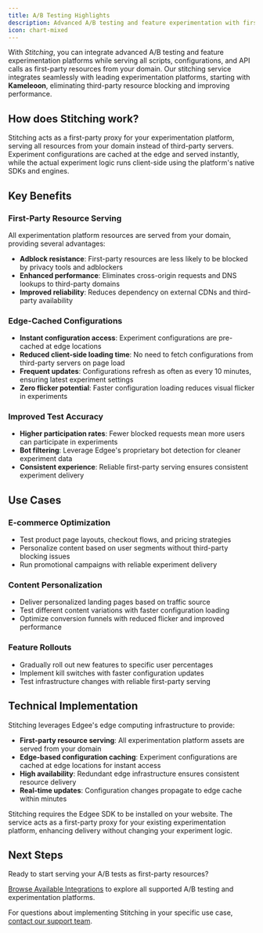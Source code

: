 ```yaml
---
title: A/B Testing Highlights
description: Advanced A/B testing and feature experimentation with first-party serving and edge-cached configurations.
icon: chart-mixed
---
```



<EdgeeSdk />

With *Stitching*, you can integrate advanced A/B testing and feature experimentation platforms while serving all scripts, configurations, and API calls as first-party resources from your domain. Our stitching service integrates seamlessly with leading experimentation platforms, starting with **Kameleoon**, eliminating third-party resource blocking and improving performance.

## How does Stitching work?

Stitching acts as a first-party proxy for your experimentation platform, serving all resources from your domain instead of third-party servers. Experiment configurations are cached at the edge and served instantly, while the actual experiment logic runs client-side using the platform's native SDKs and engines.

## Key Benefits

### First-Party Resource Serving
All experimentation platform resources are served from your domain, providing several advantages:

- **Adblock resistance**: First-party resources are less likely to be blocked by privacy tools and adblockers
- **Enhanced performance**: Eliminates cross-origin requests and DNS lookups to third-party domains  
- **Improved reliability**: Reduces dependency on external CDNs and third-party availability

### Edge-Cached Configurations
- **Instant configuration access**: Experiment configurations are pre-cached at edge locations
- **Reduced client-side loading time**: No need to fetch configurations from third-party servers on page load
- **Frequent updates**: Configurations refresh as often as every 10 minutes, ensuring latest experiment settings
- **Zero flicker potential**: Faster configuration loading reduces visual flicker in experiments

### Improved Test Accuracy
- **Higher participation rates**: Fewer blocked requests mean more users can participate in experiments
- **Bot filtering**: Leverage Edgee's proprietary bot detection for cleaner experiment data
- **Consistent experience**: Reliable first-party serving ensures consistent experiment delivery

## Use Cases

### E-commerce Optimization
- Test product page layouts, checkout flows, and pricing strategies
- Personalize content based on user segments without third-party blocking issues
- Run promotional campaigns with reliable experiment delivery

### Content Personalization  
- Deliver personalized landing pages based on traffic source
- Test different content variations with faster configuration loading
- Optimize conversion funnels with reduced flicker and improved performance

### Feature Rollouts
- Gradually roll out new features to specific user percentages
- Implement kill switches with faster configuration updates
- Test infrastructure changes with reliable first-party serving

## Technical Implementation

Stitching leverages Edgee's edge computing infrastructure to provide:

- **First-party resource serving**: All experimentation platform assets are served from your domain
- **Edge-based configuration caching**: Experiment configurations are cached at edge locations for instant access
- **High availability**: Redundant edge infrastructure ensures consistent resource delivery
- **Real-time updates**: Configuration changes propagate to edge cache within minutes

<Warning>
Stitching requires the Edgee SDK to be installed on your website. The service acts as a first-party proxy for your existing experimentation platform, enhancing delivery without changing your experiment logic.
</Warning>

## Next Steps

Ready to start serving your A/B tests as first-party resources? 

[Browse Available Integrations](/services/stitching/catalog) to explore all supported A/B testing and experimentation platforms.

For questions about implementing Stitching in your specific use case, [contact our support team](mailto:support@edgee.cloud).